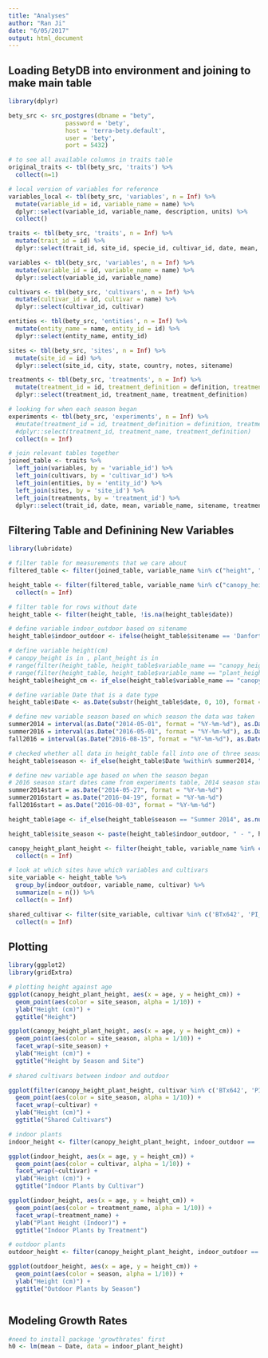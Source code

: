 ```yaml
---
title: "Analyses"
author: "Ran Ji"
date: "6/05/2017"
output: html_document
---
```


## Loading BetyDB into environment and joining to make main table

```r
library(dplyr)

bety_src <- src_postgres(dbname = "bety", 
                password = 'bety', 
                host = 'terra-bety.default', 
                user = 'bety', 
                port = 5432)

# to see all available columns in traits table
original_traits <- tbl(bety_src, 'traits') %>%
  collect(n=1)

# local version of variables for reference
variables_local <- tbl(bety_src, 'variables', n = Inf) %>%
  mutate(variable_id = id, variable_name = name) %>%
  dplyr::select(variable_id, variable_name, description, units) %>%
  collect()

traits <- tbl(bety_src, 'traits', n = Inf) %>%
  mutate(trait_id = id) %>%
  dplyr::select(trait_id, site_id, specie_id, cultivar_id, date, mean, variable_id, method_id, treatment_id, entity_id)

variables <- tbl(bety_src, 'variables', n = Inf) %>%
  mutate(variable_id = id, variable_name = name) %>%
  dplyr::select(variable_id, variable_name)

cultivars <- tbl(bety_src, 'cultivars', n = Inf) %>%
  mutate(cultivar_id = id, cultivar = name) %>%
  dplyr::select(cultivar_id, cultivar)

entities <- tbl(bety_src, 'entities', n = Inf) %>%
  mutate(entity_name = name, entity_id = id) %>%
  dplyr::select(entity_name, entity_id)

sites <- tbl(bety_src, 'sites', n = Inf) %>%
  mutate(site_id = id) %>%
  dplyr::select(site_id, city, state, country, notes, sitename)

treatments <- tbl(bety_src, 'treatments', n = Inf) %>%
  mutate(treatment_id = id, treatment_definition = definition, treatment_name = name) %>%
  dplyr::select(treatment_id, treatment_name, treatment_definition) 

# looking for when each season began
experiments <- tbl(bety_src, 'experiments', n = Inf) %>%
  #mutate(treatment_id = id, treatment_definition = definition, treatment_name = name) %>%
  #dplyr::select(treatment_id, treatment_name, treatment_definition) 
  collect(n = Inf)

# join relevant tables together
joined_table <- traits %>%
  left_join(variables, by = 'variable_id') %>%
  left_join(cultivars, by = 'cultivar_id') %>%
  left_join(entities, by = 'entity_id') %>%
  left_join(sites, by = 'site_id') %>%
  left_join(treatments, by = 'treatment_id') %>%
  dplyr::select(trait_id, date, mean, variable_name, sitename, treatment_name, cultivar)
```

## Filtering Table and Definining New Variables

```r
library(lubridate)

# filter table for measurements that we care about
filtered_table <- filter(joined_table, variable_name %in% c("height", "canopy_cover", "canopy_height", "perimeter", "aboveground_dry_biomass", "leaf_length", "leaf_width", "plant_height", "aboveground_fresh_biomass", "growth_respiration_coefficient", "germination_score", "stem_diameter", "emergence_count", "cultivar"))

height_table <- filter(filtered_table, variable_name %in% c("canopy_height", "plant_height", "height")) %>%
  collect(n = Inf)

# filter table for rows without date
height_table <- filter(height_table, !is.na(height_table$date))

# define variable indoor_outdoor based on sitename
height_table$indoor_outdoor <- ifelse(height_table$sitename == 'Danforth Plant Science Center Bellweather Phenotyping Facility', 'Indoor', 'Outdoor')

# define variable height(cm)
# canopy_height is in , plant_height is in 
# range(filter(height_table, height_table$variable_name == "canopy_height")$mean) gives 5 and 270
# range(filter(height_table, height_table$variable_name == "plant_height")$mean) gives 17 and 1671, variables table tells us that the unit is cm but seems to be mm
height_table$height_cm <- if_else(height_table$variable_name == "canopy_height", height_table$mean, if_else(height_table$variable_name == "plant_height", height_table$mean/10, height_table$mean))

# define variable Date that is a date type
height_table$Date <- as.Date(substr(height_table$date, 0, 10), format = "%Y-%m-%d")

# define new variable season based on which season the data was taken
summer2014 = interval(as.Date("2014-05-01", format = "%Y-%m-%d"), as.Date("2014-07-31", format = "%Y-%m-%d"))
summer2016 = interval(as.Date("2016-05-01", format = "%Y-%m-%d"), as.Date("2016-07-31", format = "%Y-%m-%d"))
fall2016 = interval(as.Date("2016-08-15", format = "%Y-%m-%d"), as.Date("2016-12-31", format = "%Y-%m-%d"))

# checked whether all data in height_table fall into one of three seasons defined
height_table$season <- if_else(height_table$Date %within% summer2014, "Summer 2014", if_else(height_table$Date %within% summer2016, "Summer 2016", "Fall 2016"))

# define new variable age based on when the season began
# 2016 season start dates came from experiments table, 2014 season start date came from Dr. LeBauer
summer2014start = as.Date("2014-05-27", format = "%Y-%m-%d")
summer2016start = as.Date("2016-04-19", format = "%Y-%m-%d")
fall2016start = as.Date("2016-08-03", format = "%Y-%m-%d")

height_table$age <- if_else(height_table$season == "Summer 2014", as.numeric(height_table$Date - summer2014start), if_else(height_table$season == "Summer 2016", as.numeric(height_table$Date - summer2016start), as.numeric(height_table$Date - fall2016start)))

height_table$site_season <- paste(height_table$indoor_outdoor, " - ", height_table$season)

canopy_height_plant_height <- filter(height_table, variable_name %in% c("canopy_height", "plant_height")) %>%
  collect(n = Inf)

# look at which sites have which variables and cultivars
site_variable <- height_table %>%
  group_by(indoor_outdoor, variable_name, cultivar) %>%
  summarize(n = n()) %>%
  collect(n = Inf)

shared_cultivar <- filter(site_variable, cultivar %in% c('BTx642', 'PI_564163', 'Tx430', 'TX7000')) %>%
  collect(n = Inf)
```

## Plotting

```r
library(ggplot2)
library(gridExtra)

# plotting height against age
ggplot(canopy_height_plant_height, aes(x = age, y = height_cm)) +
  geom_point(aes(color = site_season, alpha = 1/10)) +
  ylab("Height (cm)") +
  ggtitle("Height")

ggplot(canopy_height_plant_height, aes(x = age, y = height_cm)) +
  geom_point(aes(color = site_season, alpha = 1/10)) +
  facet_wrap(~site_season) +
  ylab("Height (cm)") +
  ggtitle("Height by Season and Site")
  
# shared cultivars between indoor and outdoor

ggplot(filter(canopy_height_plant_height, cultivar %in% c('BTx642', 'PI_564163', 'Tx430', 'TX7000')), aes(x = age, y = height_cm)) +
  geom_point(aes(color = site_season, alpha = 1/10)) +
  facet_wrap(~cultivar) +
  ylab("Height (cm)") +
  ggtitle("Shared Cultivars")

# indoor plants
indoor_height <- filter(canopy_height_plant_height, indoor_outdoor == 'Indoor')

ggplot(indoor_height, aes(x = age, y = height_cm)) +
  geom_point(aes(color = cultivar, alpha = 1/10)) +
  facet_wrap(~cultivar) +
  ylab("Height (cm)") +
  ggtitle("Indoor Plants by Cultivar")

ggplot(indoor_height, aes(x = age, y = height_cm)) +
  geom_point(aes(color = treatment_name, alpha = 1/10)) +
  facet_wrap(~treatment_name) +
  ylab("Plant Height (Indoor)") +
  ggtitle("Indoor Plants by Treatment")

# outdoor plants
outdoor_height <- filter(canopy_height_plant_height, indoor_outdoor == 'Outdoor')

ggplot(outdoor_height, aes(x = age, y = height_cm)) +
  geom_point(aes(color = season, alpha = 1/10)) +
  ylab("Height (cm)") +
  ggtitle("Outdoor Plants by Season")

```

```r


```


## Modeling Growth Rates

```r
#need to install package 'growthrates' first
h0 <- lm(mean ~ Date, data = indoor_plant_height)



```